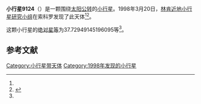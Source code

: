 {{Infobox planet
| bgcolour = #FFFFC0
| name = 9124
| symbol = 
| image = 
| caption = 
| discovery = yes
| discovery_ref = 
| discoverer = [[林肯近地小行星研究小组|林肯近地小行星研究小组]]
| discovery_site = [[索科罗|索科罗]] 
| discovered = 1998年3月20日
| designations = yes
| mp_name = 
| named_after = 
| alt_names = 1998 FR60/ 1981 UU6 / 1986 WE2 / 1990 QS7
| mp_category = [[主带小行星|主带小行星]]
| orbit_ref = <ref name="a">[http://ssd.jpl.nasa.gov/sbdb.cgi?sstr=9124 9124] {{Wayback|url=http://ssd.jpl.nasa.gov/sbdb.cgi?sstr=9124 |date=20210823194311 }}，小行星數據庫瀏覽器（JPL Small-Body Database Browser）－[[美国国家航空航天局|美国国家航空航天局]]喷气推进实验室</ref>
| epoch = 2456400.5 (2013年4月18日更新)
| aphelion = {{convert|3.035924364058465|AU|km|3|abbr=on|lk=out}}
| perihelion = {{convert|2.704340691967289|AU|km|3|abbr=on}}
| semimajor = {{convert|2.870132528012877|AU|km|3|abbr=on}}
| eccentricity = 0.057764523
| period = 1776.034316 [[日|日]]<br />4.86[[儒略年|儒略年]]
| avg_speed = 
| inclination = 1.388197306933497
| asc_node = 6.751572482425832
| mean_anomaly = 
| arg_peri = 37.72949145196095
| satellites = 
| physical_characteristics = yes
| dimensions = 
| mass = 
| density = 
| surface_grav = 
| escape_velocity = 
| sidereal_day = 
| axial_tilt = 
| pole_ecliptic_lat = 
| pole_ecliptic_lon = 
| albedo = 
| temperatures= 
| temp_name1 = 
| mean_temp_1 = 
| max_temp_1 = 
| temp_name2 = 
| max_temp_2 = 
| spectral_type = 
| abs_magnitude = 37.72949145196095
}}

'''小行星9124'''（{{lang-en|9124}}）是一颗围绕[[太阳|太阳]][[公转|公转]]的[[小行星|小行星]]。1998年3月20日，[[林肯近地小行星研究小组|林肯近地小行星研究小组]]在索科罗发现了此天体<ref name="a" /><ref>{{cite news|title=小行星列表|url=http://cfa-www.harvard.edu/iau/lists/NumberedMPs.txt|accessdate=2013-07-08|newspaper=哈佛大学|archive-date=2008-05-17|archive-url=https://web.archive.org/web/20080517010638/http://cfa-www.harvard.edu/iau/lists/NumberedMPs.txt|dead-url=no}}</ref>。

这颗小行星的[[绝对星等|绝对星等]]为37.72949145196095等<ref name="a" />。

==参考文献==
{{reflist}}
{{Minor Planet Number|[[小行星9123|小行星9123]]|[[小行星9125|小行星9125]]}}

{{小天体}}

[[Category:小行星带天体|Category:小行星带天体]]
[[Category:1998年发现的小行星|Category:1998年发现的小行星]]

{{asteroid-stub}}